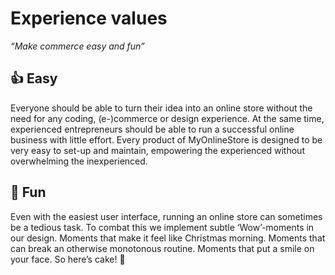# Experience values
*“Make commerce easy and fun”*

## 👍 Easy
Everyone should be able to turn their idea into an online store without the need for any coding, (e-)commerce or design experience. At the same time, experienced entrepreneurs should be able to run a successful online business with little effort. Every product of MyOnlineStore is designed to be very easy to set-up and maintain, empowering the experienced without overwhelming the inexperienced.

## 🎉 Fun
Even with the easiest user interface, running an online store can sometimes be a tedious task. To combat this we implement subtle ‘Wow’-moments in our design. Moments that make it feel like Christmas morning. Moments that can break an otherwise monotonous routine. Moments that put a smile on your face. So here’s cake! 🍰
